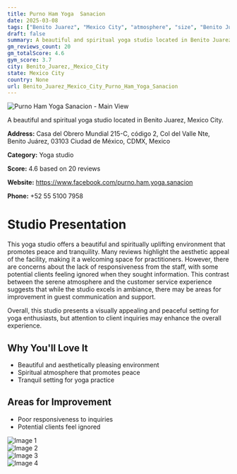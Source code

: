 ```yaml
---
title: Purno Ham Yoga  Sanacion
date: 2025-03-08
tags: ["Benito Juarez", "Mexico City", "atmosphere", "size", "Benito Juarez, Mexico City"]  
draft: false
summary: A beautiful and spiritual yoga studio located in Benito Juarez, Mexico City.
gm_reviews_count: 20
gm_totalScore: 4.6
gym_score: 3.7
city: Benito_Juarez,_Mexico_City
state: Mexico City
country: None
url: Benito_Juarez_Mexico_City_Purno_Ham_Yoga_Sanacion
---
```


<div className="aspect-[16/9] relative my-8">
  <img 
    src="https://lh3.googleusercontent.com/gps-cs-s/AB5caB9lA9VR6OJ1pvZf8hm5vIp9LIawjCxG0OChqG7a1UDXtiyVk4wGlxYN7_erDnSO7awLN3CiYC-UyFq764MgoKFe_oc5KHoESnWUos0c92VbJmWDYG9ZVmzUA2xkudQbCGTLAed-=w1920-h1080-k-no"
    alt="Purno Ham Yoga  Sanacion - Main View"
    className="object-cover absolute inset-0 w-full h-full rounded-lg"
  />
</div>

A beautiful and spiritual yoga studio located in Benito Juarez, Mexico City.

**Address:** Casa del Obrero Mundial 215-C, código 2, Col del Valle Nte, Benito Juárez, 03103 Ciudad de México, CDMX, Mexico

**Category:** Yoga studio

**Score:** 4.6 based on 20 reviews

**Website:** https://www.facebook.com/purno.ham.yoga.sanacion

**Phone:** +52 55 5100 7958

# Studio Presentation

This yoga studio offers a beautiful and spiritually uplifting environment that promotes peace and tranquility. Many reviews highlight the aesthetic appeal of the facility, making it a welcoming space for practitioners. However, there are concerns about the lack of responsiveness from the staff, with some potential clients feeling ignored when they sought information. This contrast between the serene atmosphere and the customer service experience suggests that while the studio excels in ambiance, there may be areas for improvement in guest communication and support.

Overall, this studio presents a visually appealing and peaceful setting for yoga enthusiasts, but attention to client inquiries may enhance the overall experience.

## Why You'll Love It

- Beautiful and aesthetically pleasing environment
- Spiritual atmosphere that promotes peace
- Tranquil setting for yoga practice

## Areas for Improvement

- Poor responsiveness to inquiries
- Potential clients feel ignored

<div className="grid grid-cols-1 xl:grid-cols-2 gap-4 my-8">
<div className="aspect-[4/3] relative"><img src="https://lh3.googleusercontent.com/gps-proxy/ALd4DhH-uviwbt_sxHk8QKcpc5qZf4GhaE7hfuo9etvAJq9Gd3hOKwHO05p7TiCGWLPCMp1DO9QNcLQ9CYX-0lzjU1mLndmV4Pk_3AKjZgvWRgNwPsorKSM4b_d3RPhcHug29W9DzvgCgi8I_181EG2wJKKT0_NpeXgn2HDoZLNU2YEfwHOIQKpDd9e7q3dvJoV1rlr1YgE=w1920-h1080-k-no" alt="Image 1" className="object-cover absolute inset-0 w-full h-full rounded-lg" /></div>
<div className="aspect-[4/3] relative"><img src="https://lh3.googleusercontent.com/gps-cs-s/AB5caB-ue4uBeaJYPvmBnJfS0mxdw95lwgisF3ivVmOrN53N5jxZC_f9NMTQdB7AMnNjAF5krbdbHo_sJ2FQZKWDnrSzgDomQiZuNn8m1AiaMgSvBRaLd6vE5ureRgljmj6j-NQKn-kh=w1920-h1080-k-no" alt="Image 2" className="object-cover absolute inset-0 w-full h-full rounded-lg" /></div>
<div className="aspect-[4/3] relative"><img src="https://lh3.googleusercontent.com/gps-cs-s/AB5caB-RyvMDv-otzxg5YMAbbUkJ-Y9OAlgJL7-jMa28Ek4WF4RasIdNnyhl45ORMGae0GH8Z3oThzVjFRAhJ1vugGqH0QLE7iZTSRPRtgZT8vlusjYCTVxNfhCSfY4uXTzMU-5YPumy=w1920-h1080-k-no" alt="Image 3" className="object-cover absolute inset-0 w-full h-full rounded-lg" /></div>
<div className="aspect-[4/3] relative"><img src="https://lh3.googleusercontent.com/gps-cs-s/AB5caB9A9DWCiWOVkFEodSzIEfjcap5dFMcHl95DpI1dCdISkrnqndJx-A0EPCt24njuBsGCf3wD9MURt12hPR4rPhu0PGzGGwgCys7ftLazgClRBdxu25fXUKmy7dmrYmXx50faZCubDg=w1920-h1080-k-no" alt="Image 4" className="object-cover absolute inset-0 w-full h-full rounded-lg" /></div>
</div>